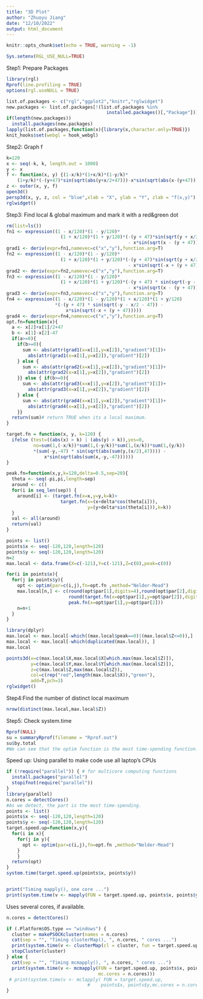 ```yaml
---
title: "3D Plot"
author: "Zhuoyu Jiang"
date: "12/10/2022"
output: html_document
---
```


```r
knitr::opts_chunk$set(echo = TRUE, warning = -1)
```

```r
Sys.setenv(RGL_USE_NULL=TRUE)
```

Step1: Prepare Packages

```r
library(rgl)
Rprof(line.profiling = TRUE)  
options(rgl.useNULL = TRUE)

list.of.packages <- c("rgl","ggplot2","knitr","rglwidget")
new.packages <- list.of.packages[!(list.of.packages %in% 
                                     installed.packages()[,"Package"])]
if(length(new.packages)) 
  install.packages(new.packages)
lapply(list.of.packages,function(x){library(x,character.only=TRUE)})
knit_hooks$set(webgl = hook_webgl)
```

Step2: Graph f

```r
k=120
x <- seq(-k, k, length.out = 1000)
y <- x
f <- function(x, y) {(1-x/k)*(1+x/k)*(1-y/k)*
    (1+y/k)*(-(y+47)*sin(sqrt(abs(y+x/2+47)))-x*sin(sqrt(abs(x-(y+47)))))}
z <- outer(x, y, f)
open3d()
persp3d(x, y, z, col = "blue",xlab = "X", ylab = "Y", zlab = "f(x,y)")
rglwidget()
```

Step3: Find local & global maximum and mark it with a red&green dot

```r
rm(list=ls())
fn1 <- expression((1 - x/120)*(1 - y/120)*
                    (1 + x/120)*(1 + y/120)*(-(y + 47)*sin(sqrt(y + x/2 + 47)) 
                                             - x*sin(sqrt(x - (y + 47)))))
grad1 <- deriv(expr=fn1,namevec=c("x","y"),function.arg=T)
fn2 <- expression((1 - x/120)*(1 - y/120)*
                    (1 + x/120)*(1 + y/120)*(-(y + 47)*sin(sqrt(y + x/2 + 47)) 
                                             - x*sin(sqrt(-x + (y + 47)))))
grad2 <- deriv(expr=fn2,namevec=c("x","y"),function.arg=T)
fn3 <- expression((1 - x/120)*(1 - y/120)*
                    (1 + x/120)*(1 + y/120)*(-(y + 47) * sin(sqrt(-y - x/2 - 47)) 
                                             - x*sin(sqrt(x - (y + 47)))))
grad3 <- deriv(expr=fn3,namevec=c("x","y"),function.arg=T)
fn4 <- expression((1 - x/120)*(1 - y/120)*(1 + x/120)*(1 + y/120)
                  *(-(y + 47) * sin(sqrt(-y - x/2 - 47)) - 
                      x*sin(sqrt(-x + (y + 47)))))
grad4 <- deriv(expr=fn4,namevec=c("x","y"),function.arg=T)
opt.fn=function(x){
  a <- x[2]+x[1]/2+47
  b <- x[1]-x[2]-47
  if(a>=0){
    if(b>=0){
      sum <- abs(attr(grad1(x=x[1],y=x[2]),"gradient")[1])+
        abs(attr(grad1(x=x[1],y=x[2]),"gradient")[2])
    } else {
      sum <- abs(attr(grad2(x=x[1],y=x[2]),"gradient")[1])+
        abs(attr(grad2(x=x[1],y=x[2]),"gradient")[2])
    }} else { if(b>=0){
      sum <- abs(attr(grad3(x=x[1],y=x[2]),"gradient")[1])+
        abs(attr(grad3(x=x[1],y=x[2]),"gradient")[2])
    } else {
      sum <- abs(attr(grad4(x=x[1],y=x[2]),"gradient")[1])+
        abs(attr(grad4(x=x[1],y=x[2]),"gradient")[2])
    }}
  return(sum)# return TRUE when its a local maximum.
}

target.fn = function(x, y, k=120) {
  ifelse (test=((abs(x) > k) | (abs(y) > k)),yes=0, 
          no=sum(1,(-x/k))*sum(1,(-y/k))*sum(1,(x/k))*sum(1,(y/k))
          *(sum(-y,-47) * sin(sqrt(abs(sum(y,(x/2),47)))) - 
              x*sin(sqrt(abs(sum(x,-y,-47))))))
}

peak.fn=function(x,y,k=120,delta=0.5,sep=20){
  theta <- seq(-pi,pi,length=sep)
  around <- c()
  for(i in seq_len(sep)) {
    around[i] <- (target.fn(x=x,y=y,k=k)>
                    target.fn(x=(x+delta*cos(theta[i])),
                              y=(y+delta*sin(theta[i])),k=k))
  }
  val <- all(around)
  return(val)
}

points <- list()
points$x <- seq(-120,120,length=120)
points$y <- seq(-120,120,length=120)
n=2
max.local <- data.frame(X=c(-121),Y=c(-121),Z=c(0),peak=c(0))

for(i in points$x){
  for(j in points$y){
    opt <- optim(par=c(i,j),fn=opt.fn ,method="Nelder-Mead") 
    max.local[n,] <- c(round(opt$par[1],digits=4),round(opt$par[2],digits=4),
                       round(target.fn(x=opt$par[1],y=opt$par[2]),digits=4),
                       peak.fn(x=opt$par[1],y=opt$par[2]))
    n=n+1
  }
}
```

```R
library(dplyr)
max.local <- max.local[-which((max.local$peak==0)|(max.local$Z<=0)),]
max.local <- max.local[-which(duplicated(max.local)), ]
max.local
```

```r
points3d(x=c(max.local$X,max.local$X[which.max(max.local$Z)]),
         y=c(max.local$Y,max.local$Y[which.max(max.local$Z)]),
         z=c(max.local$Z,max(max.local$Z)),
         col=c(rep("red",length(max.local$X)),"green"),
         add=T,pch=3)
rglwidget() 
```

Step4:Find the number of distinct local maximum

```r
nrow(distinct(max.local,max.local$Z))
```

Step5: Check system.time

```r
Rprof(NULL)
su = summaryRprof(filename = "Rprof.out") 
su$by.total
#We can see that the optim function is the most time-spending function.
```

Speed up: Using parallel to make code use all laptop’s CPUs

```r
if (!require("parallel")) { # for multicore computing functions
  install.packages("parallel")
  stopifnot(require("parallel"))
}
library(parallel)
n.cores = detectCores()
#As we detect, the part is the most time-spending.
points <- list()
points$x <- seq(-120,120,length=120)
points$y <- seq(-120,120,length=120)
target.speed.up=function(x,y){
  for(i in x){
    for(j in y){
      opt <- optim(par=c(i,j),fn=opt.fn ,method="Nelder-Mead") 
    }
    }
  return(opt)
}
system.time(target.speed.up(points$x, points$y))


print("Timing mapply(), one core ...")
print(system.time(v <- mapply(FUN = target.speed.up, points$x, points$y)))
```

Uses several cores, if available.

```r
n.cores = detectCores()

if (.Platform$OS.type == "windows") {
  cluster = makePSOCKcluster(names = n.cores)
  cat(sep = "", "Timing clusterMap(), ", n.cores, " cores ...")
  print(system.time(v <- clusterMap(cl = cluster, fun = target.speed.up, points$x, points$y)))
  stopCluster(cluster)
} else {
  cat(sep = "", "Timing mcmapply(), ", n.cores, " cores ...")
  print(system.time(v <- mcmapply(FUN = target.speed.up, points$x, points$y, 
                                  mc.cores = n.cores)))
 # print(system.time(v <- mclapply( FUN = target.speed.up, 
                              #    points$x, points$y,mc.cores = n.cores)))
}

```
